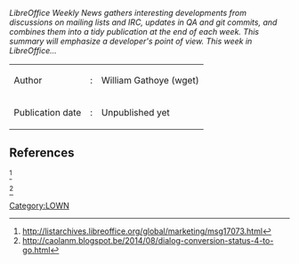 {{TopMenu}}
{{Menu}}
{{Menu.Development}}
{{OrigLang|<u>L</u>ibre<u>O</u>ffice <u>W</u>eekly <u>N</u>ews #5}}

''LibreOffice Weekly News gathers interesting developments from discussions on mailing lists and IRC, updates in QA and git commits, and combines them into a tidy publication at the end of each week. This summary will emphasize a developer's point of view. This week in LibreOffice...''

{|
|Author
|:
|William Gathoye (wget)
|-
|Publication date
|:
|Unpublished yet
|}

== References ==

<references>

<ref name=keySigning>http://listarchives.libreoffice.org/global/marketing/msg17073.html</ref>

<ref name=uiConversion>http://caolanm.blogspot.be/2014/08/dialog-conversion-status-4-to-go.html</ref>

</references>
[[Category:LOWN]]
